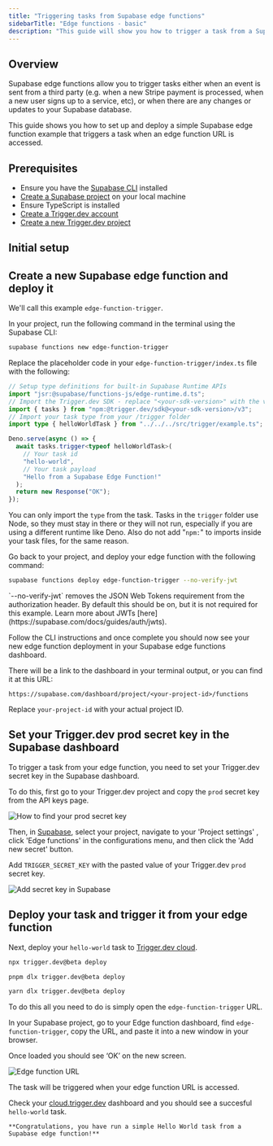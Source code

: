 ```yaml
---
title: "Triggering tasks from Supabase edge functions"
sidebarTitle: "Edge functions - basic"
description: "This guide will show you how to trigger a task from a Supabase edge function, and then view the run in our dashboard."
---
```



## Overview

Supabase edge functions allow you to trigger tasks either when an event is sent from a third party (e.g. when a new Stripe payment is processed, when a new user signs up to a service, etc), or when there are any changes or updates to your Supabase database.

This guide shows you how to set up and deploy a simple Supabase edge function example that triggers a task when an edge function URL is accessed.

## Prerequisites

- Ensure you have the [Supabase CLI](https://supabase.com/docs/guides/cli/getting-started) installed
- [Create a Supabase project](https://supabase.com/docs/guides/functions/quickstart#initialize-a-project) on your local machine
- Ensure TypeScript is installed
- [Create a Trigger.dev account](https://cloud.trigger.dev)
- [Create a new Trigger.dev project](/guides/dashboard/creating-a-project)

## Initial setup

<Steps>
  <SupabasePrerequisites />
  <CliInitStep />
  <CliDevStep />
  <CliRunTestStep />
  <CliViewRunStep />
</Steps>

## Create a new Supabase edge function and deploy it

<Steps>

<Step title="Create a new Supabase edge function">

We'll call this example `edge-function-trigger`.

In your project, run the following command in the terminal using the Supabase CLI:

```bash
supabase functions new edge-function-trigger
```

</Step>

<Step title="Update the edge function code">

Replace the placeholder code in your `edge-function-trigger/index.ts` file with the following:

```ts functions/edge-function-trigger/index.ts
// Setup type definitions for built-in Supabase Runtime APIs
import "jsr:@supabase/functions-js/edge-runtime.d.ts";
// Import the Trigger.dev SDK - replace "<your-sdk-version>" with the version of the SDK you are using, e.g. "3.0.0-beta.55". You can find this in your package.json file.
import { tasks } from "npm:@trigger.dev/sdk@<your-sdk-version>/v3";
// Import your task type from your /trigger folder
import type { helloWorldTask } from "../../../src/trigger/example.ts";

Deno.serve(async () => {
  await tasks.trigger<typeof helloWorldTask>(
    // Your task id
    "hello-world",
    // Your task payload
    "Hello from a Supabase Edge Function!"
  );
  return new Response("OK");
});
```

<Note>You can only import the `type` from the task.</Note>
<Note>
  Tasks in the `trigger` folder use Node, so they must stay in there or they will not run,
  especially if you are using a different runtime like Deno. Also do not add "`npm:`" to imports
  inside your task files, for the same reason.
</Note>

</Step>

<Step title="Deploy your edge function using the Supabase CLI">

Go back to your project, and deploy your edge function with the following command:

```bash
supabase functions deploy edge-function-trigger --no-verify-jwt
```

<Note>
  `--no-verify-jwt` removes the JSON Web Tokens requirement from the authorization header. By
  default this should be on, but it is not required for this example. Learn more about JWTs
  [here](https://supabase.com/docs/guides/auth/jwts).
</Note>

Follow the CLI instructions and once complete you should now see your new edge function deployment in your Supabase edge functions dashboard.

There will be a link to the dashboard in your terminal output, or you can find it at this URL:

`https://supabase.com/dashboard/project/<your-project-id>/functions`

<Note>Replace `your-project-id` with your actual project ID.</Note>

</Step>

</Steps>

## Set your Trigger.dev prod secret key in the Supabase dashboard

To trigger a task from your edge function, you need to set your Trigger.dev secret key in the Supabase dashboard.

To do this, first go to your Trigger.dev project and copy the `prod` secret key from the API keys page.

![How to find your prod secret key](/images/api-key-prod.png)

Then, in [Supabase](https://supabase.com/dashboard/projects), select your project, navigate to your 'Project settings' <Icon icon="circle-1" iconType="solid" size={20} color="A8FF53" />, click 'Edge functions' <Icon icon="circle-2" iconType="solid" size={20} color="A8FF53" /> in the configurations menu, and then click the 'Add new secret' <Icon icon="circle-3" iconType="solid" size={20} color="A8FF53" /> button.

Add `TRIGGER_SECRET_KEY` <Icon icon="circle-4" iconType="solid" size={20} color="A8FF53" /> with the pasted value of your Trigger.dev `prod` secret key.

![Add secret key in Supabase](/images/supabase-keys-1.png)

## Deploy your task and trigger it from your edge function

<Steps>

<Step title="Deploy your 'Hello World' task">

Next, deploy your `hello-world` task to [Trigger.dev cloud](https://cloud.trigger.dev).

<CodeGroup>

```bash npm
npx trigger.dev@beta deploy
```

```bash pnpm
pnpm dlx trigger.dev@beta deploy
```

```bash yarn
yarn dlx trigger.dev@beta deploy
```

</CodeGroup>

</Step>

<Step title="Trigger a prod run from your deployed edge function">

To do this all you need to do is simply open the `edge-function-trigger` URL.

In your Supabase project, go to your Edge function dashboard, find `edge-function-trigger`, copy the URL, and paste it into a new window in your browser.

Once loaded you should see ‘OK’ on the new screen.

![Edge function URL](/images/supabase-function-url.png)

The task will be triggered when your edge function URL is accessed.

Check your [cloud.trigger.dev](http://cloud.trigger.dev) dashboard and you should see a succesful `hello-world` task.

    **Congratulations, you have run a simple Hello World task from a Supabase edge function!**

</Step>
</Steps>

<UsefulNextSteps />
